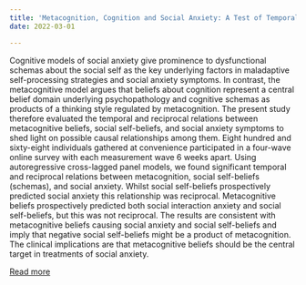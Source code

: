 ```yaml
---
title: 'Metacognition, Cognition and Social Anxiety: A Test of Temporal and Reciprocal Relationships'
date: 2022-03-01

---
```

Cognitive models of social anxiety give prominence to dysfunctional schemas about the social self as the key underlying factors in maladaptive self-processing strategies and social anxiety symptoms. In contrast, the metacognitive model argues that beliefs about cognition represent a central belief domain underlying psychopathology and cognitive schemas as products of a thinking style regulated by metacognition. The present study therefore evaluated the temporal and reciprocal relations between metacognitive beliefs, social self-beliefs, and social anxiety symptoms to shed light on possible causal relationships among them. Eight hundred and sixty-eight individuals gathered at convenience participated in a four-wave online survey with each measurement wave 6 weeks apart. Using autoregressive cross-lagged panel models, we found significant temporal and reciprocal relations between metacognition, social self-beliefs (schemas), and social anxiety. Whilst social self-beliefs prospectively predicted social anxiety this relationship was reciprocal. Metacognitive beliefs prospectively predicted both social interaction anxiety and social self-beliefs, but this was not reciprocal. The results are consistent with metacognitive beliefs causing social anxiety and social self-beliefs and imply that negative social self-beliefs might be a product of metacognition. The clinical implications are that metacognitive beliefs should be the central target in treatments of social anxiety.

[Read more](https://doi.org/10.1016/j.janxdis.2021.102516)


